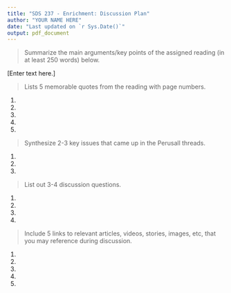 ```yaml
---
title: "SDS 237 - Enrichment: Discussion Plan"
author: "YOUR NAME HERE"
date: "Last updated on `r Sys.Date()`"
output: pdf_document
---
```


> Summarize the main arguments/key points of the assigned reading (in at least 250 words) below.

[Enter text here.]

> Lists 5 memorable quotes from the reading with page numbers.

1. 
2. 
3. 
4. 
5. 

> Synthesize 2-3 key issues that came up in the Perusall threads.

1. 
2. 
3. 

> List out 3-4 discussion questions.

1. 
2. 
3. 
4. 

> Include 5 links to relevant articles, videos, stories, images, etc, that you may reference during discussion. 

1. 
2. 
3. 
4. 
5. 

